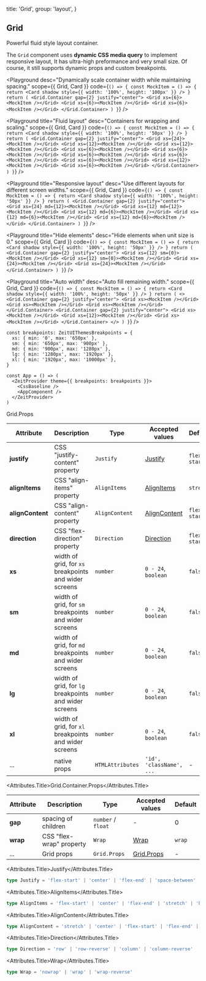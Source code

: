 
  title: 'Grid',
  group: 'layout',
}

## Grid

Powerful fluid style layout container.

The `Grid` component uses **dynamic CSS media query** to implement responsive layout, It has ultra-high preformance
and very small size. Of course, it still supports dynamic props and custom breakpoints.

<Playground
  desc="Dynamically scale container width while maintaining spacing."
  scope={{ Grid, Card }}
  code={`
() => {
  const MockItem = () => {
    return <Card shadow style={{ width: '100%', height: '100px' }} />
  }
  return (
    <Grid.Container gap={2} justify="center">
      <Grid xs={6}><MockItem /></Grid>
      <Grid xs={6}><MockItem /></Grid>
      <Grid xs={6}><MockItem /></Grid>
    </Grid.Container>
  )
}
`} />

<Playground
  title="Fluid layout"
  desc="Containers for wrapping and scaling."
  scope={{ Grid, Card }}
  code={`
() => {
  const MockItem = () => {
    return <Card shadow style={{ width: '100%', height: '50px' }} />
  }
  return (
    <Grid.Container gap={2} justify="center">
      <Grid xs={24}><MockItem /></Grid>
      <Grid xs={12}><MockItem /></Grid>
      <Grid xs={12}><MockItem /></Grid>
      <Grid xs={6}><MockItem /></Grid>
      <Grid xs={6}><MockItem /></Grid>
      <Grid xs={6}><MockItem /></Grid>
      <Grid xs={6}><MockItem /></Grid>
      <Grid xs={6}><MockItem /></Grid>
      <Grid xs={12}><MockItem /></Grid>
      <Grid xs={6}><MockItem /></Grid>
    </Grid.Container>
  )
}
`} />

<Playground
  title="Responsive layout"
  desc="Use different layouts for different screen widths."
  scope={{ Grid, Card }}
  code={`
() => {
  const MockItem = () => {
    return <Card shadow style={{ width: '100%', height: '50px' }} />
  }
  return (
    <Grid.Container gap={2} justify="center">
      <Grid xs={24} md={12}><MockItem /></Grid>
      <Grid xs={12} md={12}><MockItem /></Grid>
      <Grid xs={12} md={6}><MockItem /></Grid>
      <Grid xs={12} md={6}><MockItem /></Grid>
      <Grid xs={12} md={6}><MockItem /></Grid>
    </Grid.Container>
  )
}
`} />

<Playground
  title="Hide elements"
  desc="Hide elements when unit size is 0."
  scope={{ Grid, Card }}
  code={`
() => {
  const MockItem = () => {
    return <Card shadow style={{ width: '100%', height: '50px' }} />
  }
  return (
    <Grid.Container gap={2} justify="center">
      <Grid xs={12} sm={0}><MockItem /></Grid>
      <Grid xs={12} sm={0}><MockItem /></Grid>
      <Grid xs={24}><MockItem /></Grid>
      <Grid xs={24}><MockItem /></Grid>
    </Grid.Container>
  )
}
`} />

<Playground
  title="Auto width"
  desc="Auto fill remaining width."
  scope={{ Grid, Card }}
  code={`
() => {
  const MockItem = () => {
    return <Card shadow style={{ width: '100%', height: '50px' }} />
  }
  return (
    <>
      <Grid.Container gap={2} justify="center">
        <Grid xs><MockItem /></Grid>
        <Grid xs><MockItem /></Grid>
        <Grid xs><MockItem /></Grid>
      </Grid.Container>
      <Grid.Container gap={2} justify="center">
        <Grid xs><MockItem /></Grid>
        <Grid xs={12}><MockItem /></Grid>
        <Grid xs><MockItem /></Grid>
      </Grid.Container>
    </>
  )
}
`} />

<PlaygroundTitle title="custom breakpoints" desc="Override the default breakpoints of the `@zeit-ui/react`." />

```tsx
const breakpoints: ZeitUIThemesBreakpoints = {
  xs: { min: '0', max: '650px' },
  sm: { min: '650px', max: '900px' },
  md: { min: '900px', max: '1280px' },
  lg: { min: '1280px', max: '1920px' },
  xl: { min: '1920px', max: '10000px' },
}

const App = () => (
  <ZeitProvider theme={{ breakpoints: breakpoints }}>
    <CssBaseline />
    <AppComponent />
  </ZeitProvider>
)
```

<Attributes edit="/pages/en-us/components/grid.mdx">
<Attributes.Title>Grid.Props</Attributes.Title>

| Attribute | Description | Type | Accepted values | Default
| ---------- | ---------- | ---- |  -------------- | ------ |
| **justify** | CSS "justify-content" property | `Justify` | [Justify](#justify) | `flex-start` |
| **alignItems** | CSS "align-items" property | `AlignItems` | [AlignItems](#alignitems) | `stretch` |
| **alignContent** | CSS "align-content" property | `AlignContent` | [AlignContent](#aligncontent) | `flex-start` |
| **direction** | CSS "flex-direction" property | `Direction` | [Direction](#direction) | `flex-start` |
| **xs** | width of grid, for `xs` breakpoints and wider screens | `number` | `0 - 24`, `boolean` | `false` |
| **sm** | width of grid, for `sm` breakpoints and wider screens | `number` | `0 - 24`, `boolean` | `false` |
| **md** | width of grid, for `md` breakpoints and wider screens | `number` | `0 - 24`, `boolean` | `false` |
| **lg** | width of grid, for `lg` breakpoints and wider screens | `number` | `0 - 24`, `boolean` | `false` |
| **xl** | width of grid, for `xl` breakpoints and wider screens | `number` | `0 - 24`, `boolean` | `false` |
| ... | native props | `HTMLAttributes` | `'id', 'className', ...` | - |


<Attributes.Title>Grid.Container.Props</Attributes.Title>

| Attribute | Description | Type | Accepted values | Default
| ---------- | ---------- | ---- |  -------------- | ------ |
| **gap** | spacing of children | `number` / `float` | - | 0 |
| **wrap** | CSS "flex-wrap" property | `Wrap` | [Wrap](#wrap) | `wrap` |
| ... | Grid props | `Grid.Props` | [Grid.Props](#grid.props) | - |

<Attributes.Title>Justify</Attributes.Title>

```ts
type Justify = 'flex-start' | 'center' | 'flex-end' | 'space-between' | 'space-around' | 'space-evenly'
```

<Attributes.Title>AlignItems</Attributes.Title>

```ts
type AlignItems = 'flex-start' | 'center' | 'flex-end' | 'stretch' | 'baseline'
```

<Attributes.Title>AlignContent</Attributes.Title>

```ts
type AlignContent = 'stretch' | 'center' | 'flex-start' | 'flex-end' | 'space-between' | 'space-around'
```

<Attributes.Title>Direction</Attributes.Title>

```ts
type Direction = 'row' | 'row-reverse' | 'column' | 'column-reverse'
```

<Attributes.Title>Wrap</Attributes.Title>

```ts
type Wrap = 'nowrap' | 'wrap' | 'wrap-reverse'
```

</Attributes>

